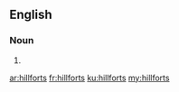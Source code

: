 {{also|hill-forts}}
==English==

===Noun===
{{head|en|noun plural form}}

# {{plural of|hillfort|lang=en}}

[[ar:hillforts]]
[[fr:hillforts]]
[[ku:hillforts]]
[[my:hillforts]]